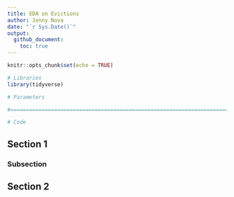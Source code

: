 ```yaml
---
title: EDA on Evictions 
author: Jenny Nova
date: "`r Sys.Date()`"
output: 
  github_document:
    toc: true
---
```


```r
knitr::opts_chunk$set(echo = TRUE)
```

```r
# Libraries
library(tidyverse)

# Parameters

#===============================================================================

# Code
```

## Section 1

### Subsection

## Section 2

